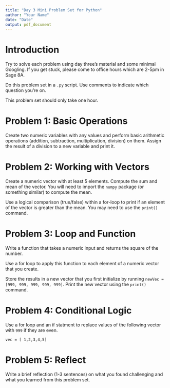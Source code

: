 ```yaml
---
title: "Day 3 Mini Problem Set for Python"
author: "Your Name"
date: "Date"
output: pdf_document
---
```


# Introduction

Try to solve each problem using day three's material and some minimal Googling. If you get stuck, please come to office hours which are 2-5pm in Sage 8A. 

Do this problem set in a `.py` script. Use comments to indicate which question you're on. 

This problem set should only take one hour. 

# Problem 1: Basic Operations

Create two numeric variables with any values and perform basic arithmetic operations (addition, subtraction, multiplication, division) on them. Assign the result of a division to a new variable and print it.


# Problem 2: Working with Vectors 
Create a numeric vector with at least 5 elements. Compute the sum and mean of the vector. You will need to import the `numpy` package (or something similar) to compute the mean.

Use a logical comparison (true/false) within a for-loop to print if an element of the vector is greater than the mean. You may need to use the `print()` command.

# Problem 3: Loop and Function 
Write a function that takes a numeric input and returns the square of the number.

Use a for loop to apply this function to each element of a numeric vector that you create.

Store the results in a new vector that you first initialize by running `newVec = [999, 999, 999, 999, 999]`. Print the new vector using the `print()` command.


# Problem 4: Conditional Logic

Use a for loop and an if statment to replace values of the following vector with `999` if they are even. 

`vec = [ 1,2,3,4,5]`


# Problem 5: Reflect 

Write a brief reflection (1-3 sentences) on what you found challenging and what you learned from this problem set.

